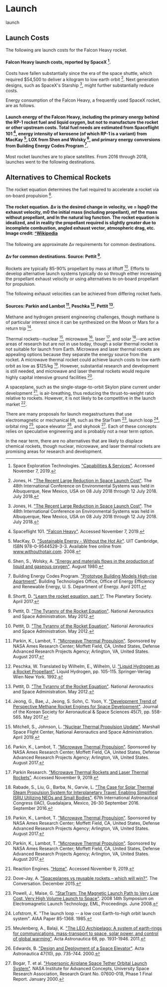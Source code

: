 # Launch
launch
## Launch Costs
The following are launch costs for the Falcon Heavy rocket.

#### Falcon Heavy launch costs, reported by SpaceX [^21].

Costs have fallen substantially since the era of the space shuttle, which required $54,500 to deliver a kilogram to low earth orbit [^6]. Next generation designs, such as SpaceX's Starship [^6], might further substantially reduce costs.

Energy consumption of the Falcon Heavy, a frequently used SpaceX rocket, are as follows.

#### Launch energy of the Falcon Heavy, including the primary energy behind the RP-1 rocket fuel and liquid oxygen, but not to manufacture the rocket or other upstream costs. Total fuel needs are estimated from Spaceflight 101 [^22], energy intensity of kerosene (of which RP-1 is a variant) from MacKay [^9], LOX from Shen and Wolsky [^19], and primary energy conversions from Building Energy Codes Program [^2].

Most rocket launches are to place satellites. From 2016 through 2018, launches went to the following destinations.

## Alternatives to Chemical Rockets
The rocket equation determines the fuel required to accelerate a rocket via on-board propulsion [^20].

#### The rocket equation. Δv is the desired change in velocity, ve = Ispg0 the exhaust velocity, m0 the initial mass (including propellant), mf the mass without propellant, and ln the natural log function. The rocket equation is idealized, and in reality the propellant required is slightly greater due to incomplete combustion, angled exhaust vector, atmospheric drag, etc. Image credit: [^Wikipedia](https://en.wikipedia.org/wiki/Tsiolkovsky_rocket_equation)

The following are approximate Δv requirements for common destinations.

#### Δv for common destinations. Source: Pettit [^15].

Rockets are typically 85-90% propellant by mass at liftoff [^15]. Efforts to develop alternative launch systems typically do so through either increasing the propellant exhaust velocity or using alternatives to on-board propellant for propulsion.

The following exhaust velocities can be achieved from differing rocket fuels.

#### Sources: Parkin and Lambot [^13], Peschka [^14], Pettit [^15].

Methane and hydrogen present engineering challenges, though methane is of particular interest since it can be synthesized on the Moon or Mars for a return trip [^5].

Thermal rockets--nuclear [^11], microwave [^13], laser [^12], and solar [^17]--are active areas of research but are not in use today, though a solar thermal rocket is not suitable for launch from Earth. Microwave and laser thermal rockets are appealing options because they separate the energy source from the rocket. A microwave thermal rocket could achieve launch costs to low earth orbit as low as $125/kg [^13]. However, substantial research and development is still needed, and microwave and laser thermal rockets would require highly capital intensive ground facilities [^13].

A spaceplane, such as the single-stage-to-orbit Skylon plane current under development [^18], is air-breathing, thus reducing the thrust-to-weight ratio relative to rockets. However, it is not likely to be competitive in the launch market [^3].

There are many proposals for launch megastructures that use electromagnetic or mechanical lift, such as the StarTram [^16], launch loop [^8], orbital ring [^10], space elevator [^4], and skyhook [^1]. Each of these concepts relies on speculative engineering and is probably not a near term option.

In the near term, there are no alternatives that are likely to displace chemical rockets, though nuclear, microwave, and laser thermal rockets are promising areas for research and development.

[^1]: Bogar, T. et al. ["Hypersonic Airplane Space Tether Orbital Launch System"](http://www.niac.usra.edu/files/studies/final_report/355Bogar.pdf). NASA Institute for Advanced Concepts, University Space Research Association, Research Grant No. 07600-018, Phase 1 Final Report. January 2000.

[^2]: Building Energy Codes Program. ["Prototype Building Models High-rise Apartment"](https://www.energycodes.gov/901-prototype-building-models-high-rise-apartment). Building Technologies Office, Office of Energy Efficiency and Renewable Energy, U. S. Department of Energy. April 2011.

[^3]: Dove-Jay, A. ["Spaceplanes vs reusable rockets – which will win?"](https://theconversation.com/spaceplanes-vs-reusable-rockets-which-will-win-51938). The Conversation. December 2015.

[^4]: Edwards, B. ["Design and Deployment of a Space Elevator"](https://www.sciencedirect.com/science/article/abs/pii/S0094576500001119). Acta Astronautica 47(10), pp. 735-744. 2000.

[^5]: Jeong, G., Bae, J., Jeong, S. Sohn, C. Yoon, Y. ["Development Trend of Perspective Methane Rocket Engines for Space Development"](http://www.koreascience.or.kr/article/JAKO201722647668116.page). Journal of the Korean Society for Aeronautical & Space Sciences 45(7), pp. 558-565. May 2017.

[^6]: Jones, H. ["The Recent Large Reduction in Space Launch Cost"](https://ttu-ir.tdl.org/handle/2346/74082). The 48th International Conference on Environmental Systems was held in Albuquerque, New Mexico, USA on 08 July 2018 through 12 July 2018. July 2018.

[^7]: Kyle, E. ["Space Launch Report"](http://www.spacelaunchreport.com/). Accessed November 8, 2019.

[^8]: Lofstrom, K. "The launch loop -- a low cost Earth-to-high orbit launch system". AIAA Paper 85-1368. 1985.

[^9]: MacKay, D. ["Sustainable Energy - Without the Hot Air"](https://www.withouthotair.com/c20/page_134.shtml). UIT Cambridge, ISBN 978-0-9544529-3-3. Available free online from www.withouthotair.com. 2008.

[^10]: Meulenberg, A., Balaji, K. ["The LEO Archipelago: A system of earth-rings for communications, mass-transport to space, solar power, and control of global warming"](https://www.researchgate.net/publication/222826883_The_LEO_Archipelago_A_system_of_earth-rings_for_communications_mass-transport_to_space_solar_power_and_control_of_global_warming). Acta Astronautica 68, pp. 1931-1946. 2011.

[^11]: Mitchell, S., Johnson, L. ["Nuclear Thermal Propulsion Update"](https://ntrs.nasa.gov/archive/nasa/casi.ntrs.nasa.gov/20190004963.pdf). Marshall Space Flight Center, National Aeronautics and Space Administration. April 2019.

[^12]: Parkin Research. ["Microwave Thermal Rockets and Laser Thermal Rockets"](https://parkinresearch.com/microwave-thermal-rockets/). Accessed November 9, 2019.

[^13]: Parkin, K., Lambot, T. ["Microwave Thermal Propulsion"](https://ntrs.nasa.gov/search.jsp?R=20170009162). Sponsored by NASA Ames Research Center; Moffett Field, CA, United States, Defense Advanced Research Projects Agency; Arlington, VA, United States. August 2017.

[^14]: Peschka, W. Translated by Wilhelm, E., Wilhelm, U. ["Liquid Hydrogen as a Rocket Propellant"](https://link.springer.com/chapter/10.1007%2F978-3-7091-9126-2_5). Liquid Hydrogen, pp. 105-115. Springer-Verlag Wien New York. 1992.

[^15]: Pettit, D. ["The Tyranny of the Rocket Equation"](https://www.nasa.gov/mission_pages/station/expeditions/expedition30/tryanny.html). National Aeronautics and Space Administration. May 2012.

[^16]: Powell, J., Maise, G. ["StarTram: The Magnetic Launch Path to Very Low Cost, Very High Volume Launch to Space"](https://ieeexplore.ieee.org/document/4657636). 2008 14th Symposium on Electromagnetic Launch Technology, EML, Proceedings. June 2008.

[^17]: Rabade, S., Liu, G., Barba, N., Garvie, L. ["The Case for Solar Thermal Steam Propulsion System for Interplanetary Travel: Enabling Simplified ISRU Utilizing NEOs and Small Bodies"](https://www.researchgate.net/publication/312092974_The_Case_for_Solar_Thermal_Steam_Propulsion_System_for_Interplanetary_Travel_Enabling_Simplified_ISRU_Utilizing_NEOs_and_Small_Bodies). 67th International Astronautical Congress (IAC), Guadalajara, Mexico, 26-30 September 2016. September 2016.

[^18]: Reaction Engines. ["Home"](https://www.reactionengines.co.uk/). Accessed November 9, 2019.

[^19]: Shen, S., Wolsky, A. ["Energy and materials flows in the production of liquid and gaseous oxygen"](https://www.osti.gov/biblio/6574363). August 1980.

[^20]: Shortt, D. ["Learn the rocket equation, part 1"](https://www.planetary.org/blogs/guest-blogs/2017/20170428-the-rocket-equation-part-1.html). The Planetary Society. April 2017.

[^21]: Space Exploration Technologies. ["Capabilities & Services"](https://www.spacex.com/about/capabilities). Accessed November 7, 2019.

[^22]: Spaceflight 101. ["Falcon Heavy"](http://spaceflight101.com/spacerockets/falcon-heavy/). Accessed November 7, 2019.